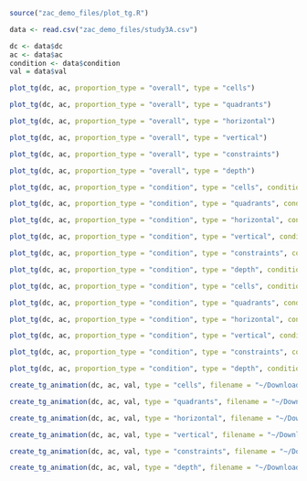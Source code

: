 ```r
source("zac_demo_files/plot_tg.R")
```

```r
data <- read.csv("zac_demo_files/study3A.csv")
```   

```r
dc <- data$dc
ac <- data$ac
condition <- data$condition
val = data$val
```

```r
plot_tg(dc, ac, proportion_type = "overall", type = "cells")

plot_tg(dc, ac, proportion_type = "overall", type = "quadrants")

plot_tg(dc, ac, proportion_type = "overall", type = "horizontal")

plot_tg(dc, ac, proportion_type = "overall", type = "vertical")

plot_tg(dc, ac, proportion_type = "overall", type = "constraints")

plot_tg(dc, ac, proportion_type = "overall", type = "depth")
```

```r
plot_tg(dc, ac, proportion_type = "condition", type = "cells", condition_col = condition)

plot_tg(dc, ac, proportion_type = "condition", type = "quadrants", condition_col = condition)

plot_tg(dc, ac, proportion_type = "condition", type = "horizontal", condition_col = condition)

plot_tg(dc, ac, proportion_type = "condition", type = "vertical", condition_col = condition)

plot_tg(dc, ac, proportion_type = "condition", type = "constraints", condition_col = condition)

plot_tg(dc, ac, proportion_type = "condition", type = "depth", condition_col = condition)
```

```r
plot_tg(dc, ac, proportion_type = "condition", type = "cells", condition_col = condition, comparison_type = "difference")

plot_tg(dc, ac, proportion_type = "condition", type = "quadrants", condition_col = condition, comparison_type = "difference")

plot_tg(dc, ac, proportion_type = "condition", type = "horizontal", condition_col = condition, comparison_type = "difference")

plot_tg(dc, ac, proportion_type = "condition", type = "vertical", condition_col = condition, comparison_type = "difference")

plot_tg(dc, ac, proportion_type = "condition", type = "constraints", condition_col = condition, comparison_type = "difference")

plot_tg(dc, ac, proportion_type = "condition", type = "depth", condition_col = condition, comparison_type = "difference")
```

```r
create_tg_animation(dc, ac, val, type = "cells", filename = "~/Downloads/cells.gif")

create_tg_animation(dc, ac, val, type = "quadrants", filename = "~/Downloads/quadrants.gif")

create_tg_animation(dc, ac, val, type = "horizontal", filename = "~/Downloads/horizontal.gif")

create_tg_animation(dc, ac, val, type = "vertical", filename = "~/Downloads/vertical.gif")

create_tg_animation(dc, ac, val, type = "constraints", filename = "~/Downloads/constraints.gif")

create_tg_animation(dc, ac, val, type = "depth", filename = "~/Downloads/depth.gif")
```
